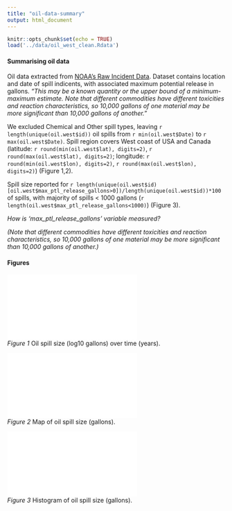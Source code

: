 ```yaml
---
title: "oil-data-summary"
output: html_document
---
```


```r
knitr::opts_chunk$set(echo = TRUE)
load('../data/oil_west_clean.Rdata')
```

#### Summarising oil data

Oil data extracted from [NOAA's Raw Incident Data](https://incidentnews.noaa.gov/raw/index). Dataset contains location and date of spill indicents, with associated maximum potential release in gallons. *"This may be a known quantity or the upper bound of a minimum-maximum estimate. Note that different commodities have different toxicities and reaction characteristics, so 10,000 gallons of one material may be more significant than 10,000 gallons of another."*

 

We excluded Chemical and Other spill types, leaving `r length(unique(oil.west$id))` oil spills from `r min(oil.west$Date)` to `r max(oil.west$Date)`. Spill region covers West coast of USA and Canada (latitude: `r round(min(oil.west$lat), digits=2)`, `r round(max(oil.west$lat), digits=2)`; longitude: `r round(min(oil.west$lon), digits=2)`, `r round(max(oil.west$lon), digits=2)`) (Figure 1,2).

Spill size reported for `r length(unique(oil.west$id)[oil.west$max_ptl_release_gallons>0])/length(unique(oil.west$id))*100` of spills, with majority of spills < 1000 gallons (`r length(oil.west$max_ptl_release_gallons<1000)`) (Figure 3).

*How is 'max_ptl_release_gallons' variable measured?*

*(Note that different commodities have different toxicities and reaction characteristics, so 10,000 gallons of one material may be more significant than 10,000 gallons of another.)*


#### Figures

![](../figures/oil_spills_overtime.pdf)  
*Figure 1* Oil spill size (log10 gallons) over time (years).

![](../figures/oil_map_spillsize.pdf)  
*Figure 2* Map of oil spill size (gallons).

![](../figures/oil_spills_histogram.pdf)  
*Figure 3* Histogram of oil spill size (gallons).


